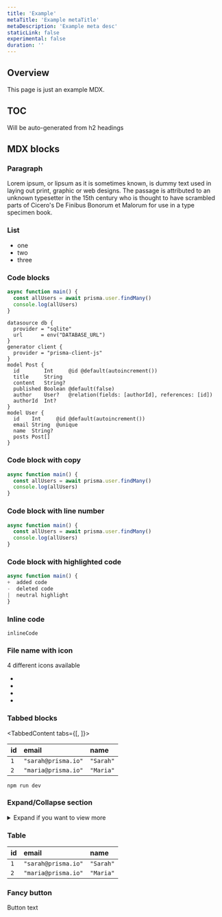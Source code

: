 ```yaml
---
title: 'Example'
metaTitle: 'Example metaTitle'
metaDescription: 'Example meta desc'
staticLink: false
experimental: false
duration: ''
---
```


## Overview

This page is just an example MDX. 

## TOC

Will be auto-generated from h2 headings


## MDX blocks

### Paragraph

Lorem ipsum, or lipsum as it is sometimes known, is dummy text used in laying out print, graphic or web designs. The passage is attributed to an unknown typesetter in the 15th century who is thought to have scrambled parts of Cicero's De Finibus Bonorum et Malorum for use in a type specimen book.


### List
  - one 
  - two
  - three

### Code blocks

```js
async function main() {
  const allUsers = await prisma.user.findMany()
  console.log(allUsers)
}
```

```prisma
datasource db {
  provider = "sqlite"
  url      = env("DATABASE_URL")
}
generator client {
  provider = "prisma-client-js"
}
model Post {
  id        Int     @id @default(autoincrement())
  title     String
  content   String?
  published Boolean @default(false)
  author    User?   @relation(fields: [authorId], references: [id])
  authorId  Int?
}
model User {
  id    Int     @id @default(autoincrement())
  email String  @unique
  name  String?
  posts Post[]
}
```

### Code block with copy

```js copy
async function main() {
  const allUsers = await prisma.user.findMany()
  console.log(allUsers)
}
```

### Code block with line number

```js line-number
async function main() {
  const allUsers = await prisma.user.findMany()
  console.log(allUsers)
}
```

### Code block with highlighted code

```js line-number
async function main() {
+  added code
-  deleted code
|  neutral highlight
}
```

### Inline code

`inlineCode`

### File name with icon

4 different icons available
- <FileWithIcon text="file.pdf" icon="file"/>
- <FileWithIcon text="dev.db" icon="database"/>
- <FileWithIcon text="Windows" icon="display"/>
- <FileWithIcon text="schema.ts" icon="code"/>

### Tabbed blocks

<TabbedContent tabs={[<FileWithIcon text="schema.ts" icon="file"/>, <FileWithIcon text="dev.db" icon="database"/>]}>

<tab>

| **id** | **email**           | **name**  |
| :----- | :------------------ | :-------- |
| `1`    | `"sarah@prisma.io"` | `"Sarah"` |
| `2`    | `"maria@prisma.io"` | `"Maria"` |

</tab>

<tab>

```copy bash-symbol
npm run dev
```
</tab>

</TabbedContent>

### Expand/Collapse section

<details><summary>Expand if you want to view more</summary>

More :)

</details>

### Table

| **id** | **email**           | **name**  |
| :----- | :------------------ | :-------- |
| `1`    | `"sarah@prisma.io"` | `"Sarah"` |
| `2`    | `"maria@prisma.io"` | `"Maria"` |

### Fancy button

<ButtonLink color="dark" type="primary" href="/to/path">
  Button text
</ButtonLink>

